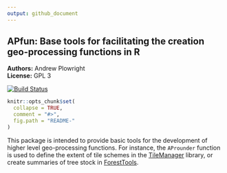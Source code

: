 ```yaml
---
output: github_document
---
```


<!-- README.md is generated from README.Rmd. Please edit that file -->

APfun: Base tools for facilitating the creation geo-processing functions in R
---------------

**Authors:** Andrew Plowright<br/>
**License:** GPL 3

[![Build Status](https://travis-ci.org/AndyPL22/APtools.svg?branch=master)](https://travis-ci.org/AndyPL22/APtools)

```r
knitr::opts_chunk$set(
  collapse = TRUE,
  comment = "#>",
  fig.path = "README-"
)
```

This package is intended to provide basic tools for the development of higher level geo-processing functions. For instance, the `AProunder` function is used to define the extent of tile schemes in the [TileManager](https://github.com/AndyPL22/TileManager) library, or create summaries of tree stock in [ForestTools](https://github.com/AndyPL22/ForestTools).
